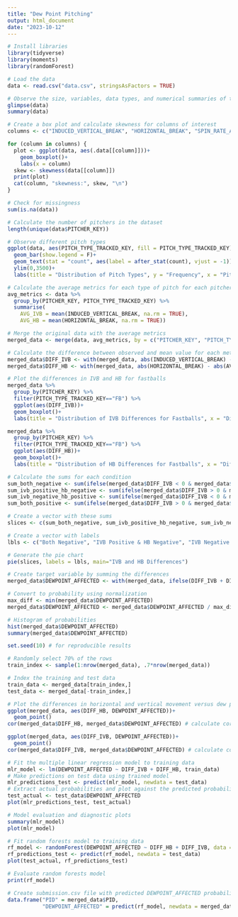 ```yaml
---
title: "Dew Point Pitching"
output: html_document
date: "2023-10-12"
---
```


```r
# Install libraries
library(tidyverse)
library(moments)
library(randomForest)
```

```r
# Load the data
data <- read.csv("data.csv", stringsAsFactors = TRUE)

# Observe the size, variables, data types, and numerical summaries of the dataset
glimpse(data)
summary(data)
```

```r
# Create a box plot and calculate skewness for columns of interest
columns <- c("INDUCED_VERTICAL_BREAK", "HORIZONTAL_BREAK", "SPIN_RATE_ABSOLUTE", "RELEASE_SPEED", "HORIZONTAL_APPROACH_ANGLE", "VERTICAL_APPROACH_ANGLE")

for (column in columns) {
  plot <- ggplot(data, aes(.data[[column]]))+
    geom_boxplot()+
    labs(x = column)
  skew <- skewness(data[[column]])
  print(plot)
  cat(column, "skewness:", skew, "\n")
}
```

```r
# Check for missingness
sum(is.na(data))

# Calculate the number of pitchers in the dataset
length(unique(data$PITCHER_KEY))

# Observe different pitch types
ggplot(data, aes(PITCH_TYPE_TRACKED_KEY, fill = PITCH_TYPE_TRACKED_KEY))+
  geom_bar(show.legend = F)+
  geom_text(stat = "count", aes(label = after_stat(count), vjust = -1))+
  ylim(0,3500)+
  labs(title = "Distribution of Pitch Types", y = "Frequency", x = "Pitch Type")
```


```r
# Calculate the average metrics for each type of pitch for each pitcher
avg_metrics <- data %>%
  group_by(PITCHER_KEY, PITCH_TYPE_TRACKED_KEY) %>%
  summarise(
    AVG_IVB = mean(INDUCED_VERTICAL_BREAK, na.rm = TRUE),
    AVG_HB = mean(HORIZONTAL_BREAK, na.rm = TRUE))

# Merge the original data with the average metrics
merged_data <- merge(data, avg_metrics, by = c("PITCHER_KEY", "PITCH_TYPE_TRACKED_KEY"))

# Calculate the difference between observed and mean value for each metric
merged_data$DIFF_IVB <- with(merged_data, abs(INDUCED_VERTICAL_BREAK) - abs(AVG_IVB))
merged_data$DIFF_HB <- with(merged_data, abs(HORIZONTAL_BREAK) - abs(AVG_HB))
```

```r
# Plot the differences in IVB and HB for fastballs
merged_data %>% 
  group_by(PITCHER_KEY) %>% 
  filter(PITCH_TYPE_TRACKED_KEY=="FB") %>% 
  ggplot(aes(DIFF_IVB))+
  geom_boxplot()+
  labs(title = "Distribution of IVB Differences for Fastballs", x = "Difference in Induced Vertical Break")

merged_data %>% 
  group_by(PITCHER_KEY) %>% 
  filter(PITCH_TYPE_TRACKED_KEY=="FB") %>% 
  ggplot(aes(DIFF_HB))+
  geom_boxplot()+
  labs(title = "Distribution of HB Differences for Fastballs", x = "Difference in Horizontal Break")

```

```r
# Calculate the sums for each condition
sum_both_negative <- sum(ifelse(merged_data$DIFF_IVB < 0 & merged_data$DIFF_HB < 0, 1, 0))
sum_ivb_positive_hb_negative <- sum(ifelse(merged_data$DIFF_IVB > 0 & merged_data$DIFF_HB < 0, 1, 0))
sum_ivb_negative_hb_positive <- sum(ifelse(merged_data$DIFF_IVB < 0 & merged_data$DIFF_HB > 0, 1, 0))
sum_both_positive <- sum(ifelse(merged_data$DIFF_IVB > 0 & merged_data$DIFF_HB > 0, 1, 0))

# Create a vector with these sums
slices <- c(sum_both_negative, sum_ivb_positive_hb_negative, sum_ivb_negative_hb_positive, sum_both_positive)

# Create a vector with labels
lbls <- c("Both Negative", "IVB Positive & HB Negative", "IVB Negative & HB Positive", "Both Positive")

# Generate the pie chart
pie(slices, labels = lbls, main="IVB and HB Differences")

```

```r
# Create target variable by summing the differences
merged_data$DEWPOINT_AFFECTED <- with(merged_data, ifelse(DIFF_IVB + DIFF_HB < 0, DIFF_IVB + DIFF_HB, 0))

# Convert to probability using normalization
max_diff <- min(merged_data$DEWPOINT_AFFECTED)
merged_data$DEWPOINT_AFFECTED <- merged_data$DEWPOINT_AFFECTED / max_diff

# Histogram of probabilities
hist(merged_data$DEWPOINT_AFFECTED)
summary(merged_data$DEWPOINT_AFFECTED)
```

```r
set.seed(10) # for reproducible results

# Randomly select 70% of the rows 
train_index <- sample(1:nrow(merged_data), .7*nrow(merged_data))

# Index the training and test data
train_data <- merged_data[train_index,]
test_data <- merged_data[-train_index,]
```

```r
# Plot the differences in horizontal and vertical movement versus dew point probabilities
ggplot(merged_data, aes(DIFF_HB, DEWPOINT_AFFECTED))+
  geom_point()
cor(merged_data$DIFF_HB, merged_data$DEWPOINT_AFFECTED) # calculate correlation coefficient

ggplot(merged_data, aes(DIFF_IVB, DEWPOINT_AFFECTED))+
  geom_point()
cor(merged_data$DIFF_IVB, merged_data$DEWPOINT_AFFECTED) # calculate correlation coefficient

# Fit the multiple linear regression model to training data
mlr_model <- lm(DEWPOINT_AFFECTED ~ DIFF_IVB + DIFF_HB, train_data)
# Make predictions on test data using trained model
mlr_predictions_test <- predict(mlr_model, newdata = test_data)
# Extract actual probabilities and plot against the predicted probabilities
test_actual <- test_data$DEWPOINT_AFFECTED
plot(mlr_predictions_test, test_actual)

# Model evaluation and diagnostic plots
summary(mlr_model)
plot(mlr_model)
```

```r
# Fit random forests model to training data
rf_model <- randomForest(DEWPOINT_AFFECTED ~ DIFF_HB + DIFF_IVB, data = train_data, ntree=100)
rf_predictions_test <- predict(rf_model, newdata = test_data)
plot(test_actual, rf_predictions_test)

# Evaluate random forests model
print(rf_model)
```

```r
# Create submission.csv file with predicted DEWPOINT_AFFECTED probabilities
data.frame("PID" = merged_data$PID, 
           "DEWPOINT_AFFECTED" = predict(rf_model, newdata = merged_data)) %>% write_csv(., "submission.csv")

```

